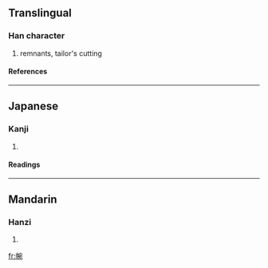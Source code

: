 ==Translingual==
===Han character===
{{Han char|rn=50|rad=巾|as=08|sn=11|four=|canj=中月十弓山 (LBJNU)}}
# remnants, tailor's cutting
====References====
{{Han ref|kx=0333.050|dkj=08949|dj=0639.070|hdz=10745.220|uh=5E35|ud=24117}}
----
==Japanese==
===Kanji===
{{ja-kanji|grade=|rs=巾08}}
# {{defn|Japanese}} 
====Readings====
{{ja-readings|on=[[わん]] (wan), [[えん]] (en), [[おん]] (on)|kun=[[たちあまりのきれ]] (tachiamarinokire)}}
----
==Mandarin==
===Hanzi===
{{cmn-hanzi|pin=[[jià]] (jia4), [[wān]] (wan1)|wg=chia<sup>4</sup>, wan<sup>1</sup>}}
# {{defn|Mandarin}}

[[fr:帵]]